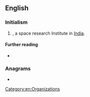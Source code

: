 ==English==

===Initialism===
{{rfc-header|Initialism}}
{{en-initialism}}

# {{initialism of|[[Indian]] [[space|Space]] [[research|Research]] [[organisation|Organisation]]|lang=en|nodot=1}}, a space research Institute in [[India]].

====Further reading====
* {{pedialite}}

===Anagrams===
* {{anagrams|en|RIOs|ROIs|Rios|sori}}

[[Category:en:Organizations]]